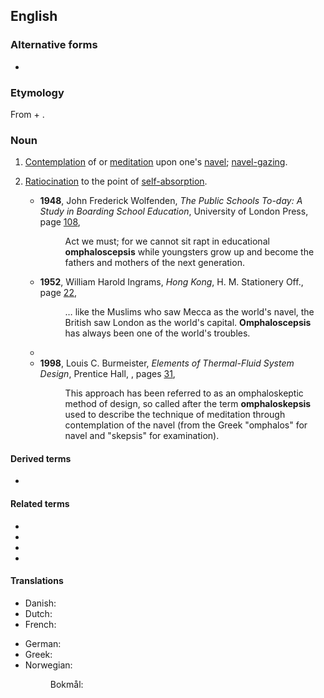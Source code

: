 ==English==

===Alternative forms===
* {{l|en|omphaloscepsis}}

===Etymology===
From {{uder|en|grc|ὀμφαλός||navel}} + {{m|grc|σκέψις||perception, reflection}}.

===Noun===
{{en-noun|-}}

# [[contemplate|Contemplation]] of or [[meditate|meditation]] upon one's [[navel]]; [[navel-gazing]].
# {{lb|en|figuratively}} [[ratiocination|Ratiocination]] to the point of [[self-absorption]].
#* '''1948''', John Frederick Wolfenden, ''The Public Schools To-day: A Study in Boarding School Education'', University of London Press, page [http://books.google.com/books?q=omphaloscepsis&btnG=Search+Books 108],
#*: Act we must; for we cannot sit rapt in educational '''omphaloscepsis''' while youngsters grow up and become the fathers and mothers of the next generation.
#* '''1952''', William Harold Ingrams, ''Hong Kong'', H. M. Stationery Off., page [http://books.google.com/books?id=mUksAAAAMAAJ&q=%22world's+navel%22+omphaloscepsis&dq=%22world's+navel%22+omphaloscepsis&pgis=1 22],
#*: … like the Muslims who saw Mecca as the world's navel, the British saw London as the world's capital. '''Omphaloscepsis''' has always been one of the world's troubles.
#* {{quote-book|en|year=1975|author=Donald Watt|title=Aldous Huxley, the Critical Heritage|isbn=0710081146|url=http://books.google.com/books?id=WMk9AAAAIAAJ&pg=PA308&dq=%22Calamy+has+defended+omphaloskepsis%22&sig=yDCnHsTy_BMnMHGkaPxT6OYM-Lo|page=308
|passage=Calamy alone is not debunked; and Calamy has defended '''omphaloskepsis''' and has set himself the ideal of free personal contemplation and recollection.}}
#* '''1998''', Louis C. Burmeister, ''Elements of Thermal-Fluid System Design'', Prentice Hall, {{ISBN|0136602185}}, pages [http://books.google.com/books?q=0136602185+%22describe+the+technique+of+meditation%22&btnG=Search+Books 31],
#*: This approach has been referred to as an omphaloskeptic method of design, so called after the term '''omphaloskepsis''' used to describe the technique of meditation through contemplation of the navel (from the Greek "omphalos" for navel and "skepsis" for examination).

====Derived terms====
* {{l|en|omphaloskeptic}}

====Related terms====
<!--
Morphologically related, non-derived terms, and not in the etymology -->
* {{l|en|omphalomancy}}
* {{l|en|omphalomesenteric}}
* {{l|en|omphalopsychic}}
* {{l|en|Omphalopsychite}}

====Translations====
{{trans-top|contemplation of or meditation upon one's navel}}
* Danish: {{t|da|navlepilleri|n}}
* Dutch: {{t+|nl|navelstaren}}
* French: {{t+|fr|nombrilisme|m}}
{{trans-mid}}
* German: {{t+|de|Nabelschau|f}}
* Greek: {{t+|el|ομφαλοσκοπία|f}}
* Norwegian:
*: Bokmål: {{t|nb|navlebeskuer|m}}
{{trans-bottom}}

{{trans-top|ratiocination to the point of self-absorption}}
{{trans-mid}}
{{trans-bottom}}